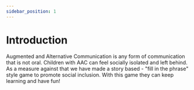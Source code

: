 ```yaml
---
sidebar_position: 1
---
```

# Introduction

Augmented and Alternative Communication is any form of communication that is not oral. Children with AAC can feel socially isolated and left behind.
As a measure against that we have made a story based - "fill in the phrase" style game to promote social inclusion. With this game they can keep learning and have fun!